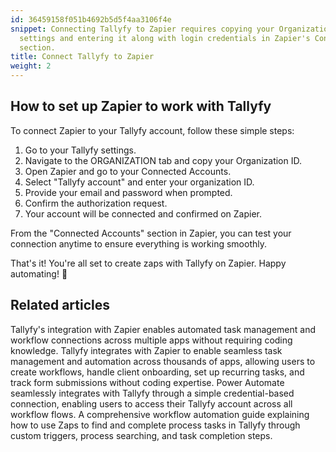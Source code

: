 ```yaml
---
id: 36459158f051b4692b5d5f4aa3106f4e
snippet: Connecting Tallyfy to Zapier requires copying your Organization ID from Tallyfy
  settings and entering it along with login credentials in Zapier's Connected Accounts
  section.
title: Connect Tallyfy to Zapier
weight: 2
---
```


## How to set up Zapier to work with Tallyfy

To connect Zapier to your Tallyfy account, follow these simple steps:

1. Go to your Tallyfy settings.
2. Navigate to the ORGANIZATION tab and copy your Organization ID.
3. Open Zapier and go to your Connected Accounts.
4. Select "Tallyfy account" and enter your organization ID.
5. Provide your email and password when prompted.
6. Confirm the authorization request.
7. Your account will be connected and confirmed on Zapier.

From the "Connected Accounts" section in Zapier, you can test your connection anytime to ensure everything is working smoothly.

That's it! You're all set to create zaps with Tallyfy on Zapier. Happy automating! 🚀


## Related articles
<CardGrid>
<LinkTitleCard header="<b>Middleware > Zapier</b>" href="/products/pro/integrations/middleware/zapier/" > Tallyfy's integration with Zapier enables automated task management and workflow connections across multiple apps without requiring coding knowledge. </LinkTitleCard>
<LinkTitleCard header="<b>Zapier > Tallyfy & Zapier</b>" href="/products/pro/integrations/middleware/zapier/how-can-i-improve-task-management-with-tallyfy/" > Tallyfy integrates with Zapier to enable seamless task management and automation across thousands of apps, allowing users to create workflows, handle client onboarding, set up recurring tasks, and track form submissions without coding expertise. </LinkTitleCard>
<LinkTitleCard header="<b>Power Automate > Use Microsoft Power Automate</b>" href="/products/pro/integrations/middleware/power-automate/how-can-i-integrate-tallyfy-with-microsoft-power-automate/" > Power Automate seamlessly integrates with Tallyfy through a simple credential-based connection, enabling users to access their Tallyfy account across all workflow flows. </LinkTitleCard>
<LinkTitleCard header="<b>Zapier > Automate tasks in Tallyfy using zaps</b>" href="/products/pro/integrations/middleware/zapier/how-to-automate-tasks-in-tallyfy-using-zaps/" > A comprehensive workflow automation guide explaining how to use Zaps to find and complete process tasks in Tallyfy through custom triggers, process searching, and task completion steps. </LinkTitleCard>
</CardGrid>